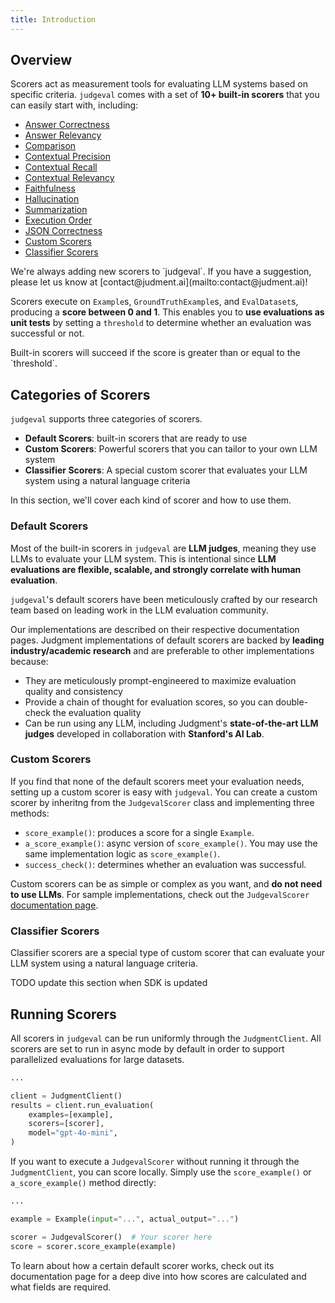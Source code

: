 ```yaml
---
title: Introduction
---
```


## Overview

Scorers act as measurement tools for evaluating LLM systems based on specific criteria. 
`judgeval` comes with a set of **10+ built-in scorers** that you can easily start with, including:
- [Answer Correctness](/evaluation/scorers/answer_correctness)
- [Answer Relevancy](/evaluation/scorers/answer_relevancy)
- [Comparison](/evaluation/scorers/comparison)
- [Contextual Precision](/evaluation/scorers/contextual_precision)
- [Contextual Recall](/evaluation/scorers/contextual_recall)
- [Contextual Relevancy](/evaluation/scorers/contextual_relevancy)
- [Faithfulness](/evaluation/scorers/faithfulness)
- [Hallucination](/evaluation/scorers/hallucination)
- [Summarization](/evaluation/scorers/summarization)
- [Execution Order](/evaluation/scorers/execution_order)
- [JSON Correctness](/evaluation/scorers/json_correctness)
- [Custom Scorers](/evaluation/scorers/custom_scorers)
- [Classifier Scorers](/evaluation/scorers/classifier_scorer)

<Tip>
We're always adding new scorers to `judgeval`. If you have a suggestion, please let us know at [contact@judment.ai](mailto:contact@judment.ai)!
</Tip>

Scorers execute on `Example`s, `GroundTruthExample`s, and `EvalDataset`s, producing a **score between 0 and 1**. 
This enables you to **use evaluations as unit tests** by setting a `threshold` to determine whether an evaluation was successful or not. 

<Note>
Built-in scorers will succeed if the score is greater than or equal to the `threshold`. 
</Note>

## Categories of Scorers
`judgeval` supports three categories of scorers. 
- **Default Scorers**: built-in scorers that are ready to use
- **Custom Scorers**: Powerful scorers that you can tailor to your own LLM system
- **Classifier Scorers**: A special custom scorer that evaluates your LLM system using a natural language criteria

In this section, we'll cover each kind of scorer and how to use them.

### Default Scorers
Most of the built-in scorers in `judgeval` are **LLM judges**, meaning they use LLMs to evaluate your LLM system. 
This is intentional since **LLM evaluations are flexible, scalable, and strongly correlate with human evaluation**.

`judgeval`'s default scorers have been meticulously crafted by our research team based on leading work in the LLM evaluation community. 

Our implementations are described on their respective documentation pages. 
Judgment implementations of default scorers are backed by **leading industry/academic research** and are preferable to other implementations because:
- They are meticulously prompt-engineered to maximize evaluation quality and consistency
- Provide a chain of thought for evaluation scores, so you can double-check the evaluation quality
- Can be run using any LLM, including Judgment's **state-of-the-art LLM judges** developed in collaboration with **Stanford's AI Lab**.

### Custom Scorers

If you find that none of the default scorers meet your evaluation needs, setting up a custom scorer is easy with `judgeval`.
You can create a custom scorer by inheritng from the `JudgevalScorer` class and implementing three methods:
- `score_example()`: produces a score for a single `Example`.
- `a_score_example()`: async version of `score_example()`. You may use the same implementation logic as `score_example()`.
- `success_check()`: determines whether an evaluation was successful.

Custom scorers can be as simple or complex as you want, and **do not need to use LLMs**. 
For sample implementations, check out the `JudgevalScorer` [documentation page](/evaluation/scorers/custom_scorers).


### Classifier Scorers

Classifier scorers are a special type of custom scorer that can evaluate your LLM system using a natural language criteria. 

TODO update this section when SDK is updated

## Running Scorers

All scorers in `judgeval` can be run uniformly through the `JudgmentClient`. All scorers are set to run in async mode by default in order to support parallelized evaluations for large datasets.

```python run_scorer.py
...

client = JudgmentClient()
results = client.run_evaluation(
    examples=[example],
    scorers=[scorer],
    model="gpt-4o-mini",
)
```

If you want to execute a `JudgevalScorer` without running it through the `JudgmentClient`, you can score locally.
Simply use the `score_example()` or `a_score_example()` method directly:

```python direct_scoring.py
...

example = Example(input="...", actual_output="...")

scorer = JudgevalScorer()  # Your scorer here
score = scorer.score_example(example)
```

<Tip>  
To learn about how a certain default scorer works, check out its documentation page for a deep dive into how scores are calculated and what fields are required.
</Tip>
